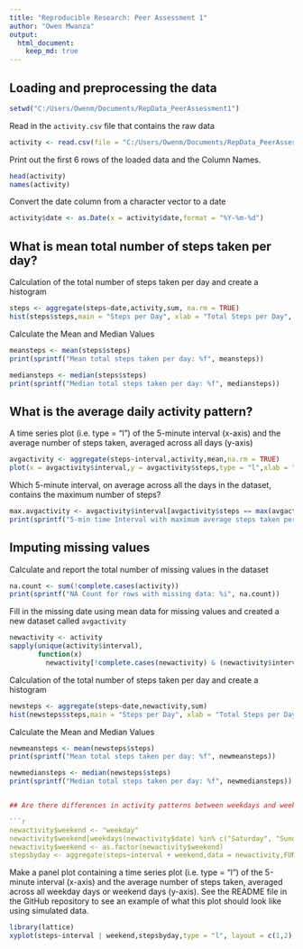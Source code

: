 ```yaml
---
title: "Reproducible Research: Peer Assessment 1"
author: "Owen Mwanza"
output: 
  html_document:
    keep_md: true
---
```



## Loading and preprocessing the data

```r
setwd("C:/Users/Owenm/Documents/RepData_PeerAssessment1")

```
Read in the `activity.csv` file that contains the raw data

```r
activity <- read.csv(file = "C:/Users/Owenm/Documents/RepData_PeerAssessment1/activity.csv",header = TRUE,sep = ",")

```

Print out the first 6 rows of the loaded data and the Column Names.

```r
head(activity)
names(activity)
```

Convert the date column from a character vector to a date

```r
activity$date <- as.Date(x = activity$date,format = "%Y-%m-%d")
```

## What is mean total number of steps taken per day?

Calculation of the total number of steps taken per day and create a histogram

```r
steps <- aggregate(steps~date,activity,sum, na.rm = TRUE)
hist(steps$steps,main = "Steps per Day", xlab = "Total Steps per Day", ylab = "Number of Days", col = "blue")
```

Calculate the Mean and Median Values

```r
meansteps <- mean(steps$steps)
print(sprintf("Mean total steps taken per day: %f", meansteps))

mediansteps <- median(steps$steps)
print(sprintf("Median total steps taken per day: %f", mediansteps))
```

## What is the average daily activity pattern?

A time series plot (i.e. type = "l") of the 5-minute interval (x-axis) and the average number of steps taken, averaged across all days (y-axis)

```r
avgactivity <- aggregate(steps~interval,activity,mean,na.rm = TRUE)
plot(x = avgactivity$interval,y = avgactivity$steps,type = "l",xlab = "5 Minute Interval", ylab = "Average Number of Steps",main = "Average Daily Activity Planner")
```


Which 5-minute interval, on average across all the days in the dataset, contains the maximum number of steps?

```r
max.avgactivity <- avgactivity$interval[avgactivity$steps == max(avgactivity$steps)]
print(sprintf("5-min time Interval with maximum average steps taken per day: %i",max.avgactivity))
```

## Imputing missing values

Calculate and report the total number of missing values in the dataset

```r
na.count <- sum(!complete.cases(activity))
print(sprintf("NA Count for rows with missing data: %i", na.count))

```

Fill in the missing date using mean data for missing values and created a new dataset called `avgactivity`

```r
newactivity <- activity
sapply(unique(activity$interval),
       function(x)
         newactivity[!complete.cases(newactivity) & (newactivity$interval == x),1] <<- avgactivity$steps[avgactivity$interval == x])
```

Calculation of the total number of steps taken per day and create a histogram

```r
newsteps <- aggregate(steps~date,newactivity,sum)
hist(newsteps$steps,main = "Steps per Day", xlab = "Total Steps per Day", ylab = "Number of Days", col = "blue")
```

Calculate the Mean and Median Values

```r
newmeansteps <- mean(newsteps$steps)
print(sprintf("Mean total steps taken per day: %f", newmeansteps))

newmediansteps <- median(newsteps$steps)
print(sprintf("Median total steps taken per day: %f", newmediansteps))


## Are there differences in activity patterns between weekdays and weekends?

```r
newactivity$weekend <- "weekday"
newactivity$weekend[weekdays(newactivity$date) %in% c("Saturday", "Sunday")] <- "weekend"
newactivity$weekend <- as.factor(newactivity$weekend)
stepsbyday <- aggregate(steps~interval + weekend,data = newactivity,FUN = mean)
```

Make a panel plot containing a time series plot (i.e. type = "l") of the 5-minute interval (x-axis) and the average number of steps taken, averaged across all weekday days or weekend days (y-axis). See the README file in the GitHub repository to see an example of what this plot should look like using simulated data.


```r
library(lattice)
xyplot(steps~interval | weekend,stepsbyday,type = "l", layout = c(1,2),xlab = "Interval", ylab = "Number of Steps")
```
